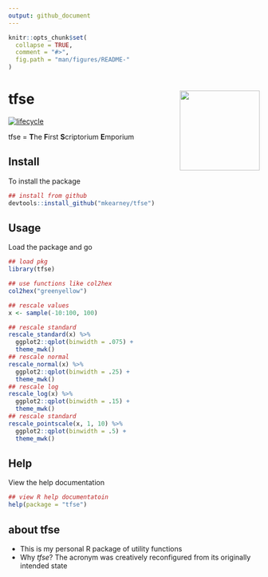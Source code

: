 ```yaml
---
output: github_document
---
```


<!-- README.md is generated from README.Rmd. Please edit that file -->

```r
knitr::opts_chunk$set(
  collapse = TRUE,
  comment = "#>",
  fig.path = "man/figures/README-"
)
```

# tfse <img src="man/figures/logo.png" width="160px" align="right" /> 

[![lifecycle](https://img.shields.io/badge/lifecycle-experimental-orange.svg)](https://www.tidyverse.org/lifecycle/#experimental)

tfse = **T**he **F**irst **S**criptorium **E**mporium

## Install

To install the package

```r
## install from github
devtools::install_github("mkearney/tfse")
```

## Usage

Load the package and go

```r
## load pkg
library(tfse)

## use functions like col2hex
col2hex("greenyellow")

## rescale values
x <- sample(-10:100, 100)

## rescale standard
rescale_standard(x) %>%
  ggplot2::qplot(binwidth = .075) + 
  theme_mwk()
## rescale normal
rescale_normal(x) %>%
  ggplot2::qplot(binwidth = .25) + 
  theme_mwk()
## rescale log
rescale_log(x) %>%
  ggplot2::qplot(binwidth = .15) + 
  theme_mwk()
## rescale standard
rescale_pointscale(x, 1, 10) %>%
  ggplot2::qplot(binwidth = .5) + 
  theme_mwk()
```

## Help

View the help documentation

```r
## view R help documentatoin
help(package = "tfse")
```

## about tfse
- This is my personal R package of utility functions
- Why *tfse*? The acronym was creatively reconfigured from its
  originally intended state

